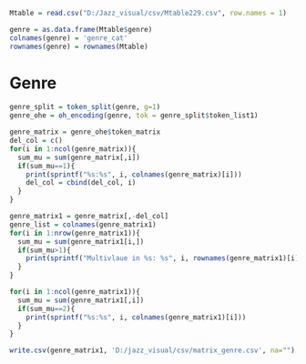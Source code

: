 ```r
Mtable = read.csv("D:/Jazz_visual/csv/Mtable229.csv", row.names = 1)
```

```r
genre = as.data.frame(Mtable$genre)
colnames(genre) = 'genre_cat'
rownames(genre) = rownames(Mtable)
```

# Genre
```r
genre_split = token_split(genre, g=1)
genre_ohe = oh_encoding(genre, tok = genre_split$token_list1)
```

```r
genre_matrix = genre_ohe$token_matrix
del_col = c()
for(i in 1:ncol(genre_matrix)){
  sum_mu = sum(genre_matrix[,i])
  if(sum_mu==1){
    print(sprintf("%s:%s", i, colnames(genre_matrix)[i]))
    del_col = cbind(del_col, i)
  }
}

genre_matrix1 = genre_matrix[,-del_col]
genre_list = colnames(genre_matrix1)
for(i in 1:nrow(genre_matrix1)){
  sum_mu = sum(genre_matrix1[i,])
  if(sum_mu>1){
    print(sprintf("Multivlaue in %s: %s", i, rownames(genre_matrix1)[i]))
  }
}

for(i in 1:ncol(genre_matrix1)){
  sum_mu = sum(genre_matrix1[,i])
  if(sum_mu==2){
    print(sprintf("%s:%s", i, colnames(genre_matrix1)[i]))
  }
}

write.csv(genre_matrix1, 'D:/jazz_visual/csv/matrix_genre.csv', na="")
```
